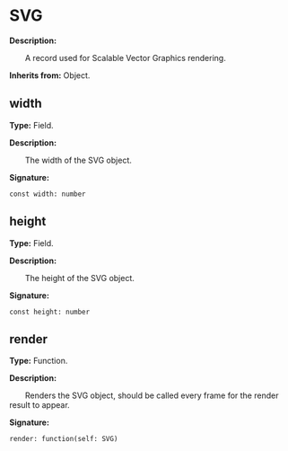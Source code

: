 
# SVG

**Description:**

&emsp;&emsp;A record used for Scalable Vector Graphics rendering.

**Inherits from:** Object.

## width

**Type:** Field.

**Description:**

&emsp;&emsp;The width of the SVG object.

**Signature:**
```tl
const width: number
```

## height

**Type:** Field.

**Description:**

&emsp;&emsp;The height of the SVG object.

**Signature:**
```tl
const height: number
```

## render

**Type:** Function.

**Description:**

&emsp;&emsp;Renders the SVG object, should be called every frame for the render result to appear.

**Signature:**
```tl
render: function(self: SVG)
```